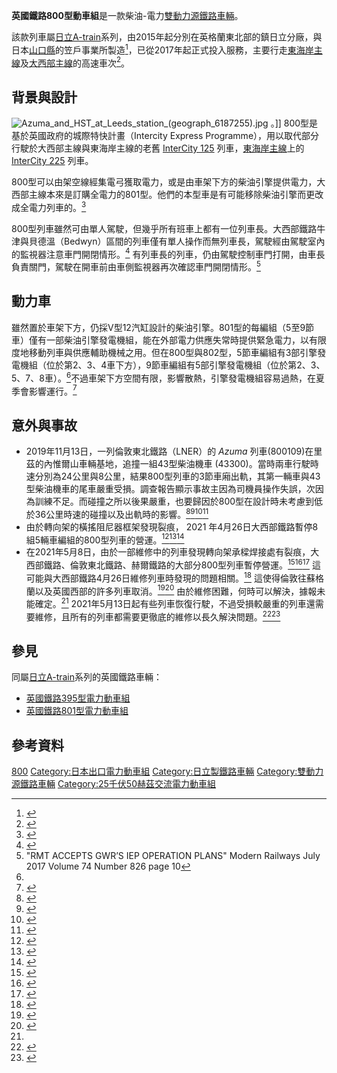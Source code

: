 {{noteTA
|G1=Railway
|G2=Unit
|1=zh:英國鐵路800型動車組; zh-tw:英國鐵路800型雙動力源列車; zh-cn:英国铁路800型双动力源动车组;
}}
{{鐵路車輛
|車輛名稱     = 英國鐵路800型動車組
|圖像         = Class 800 in testing 2015.jpg
|pxl          = 300px
|圖像說明     = 首列800型列車正在英國進行測試
|unit         = self
|製造商       = [[日立製作所|日立製作所]]
|用戶         = {{le|維珍東海岸|Virgin East Coast}}、[[第一大西部|第一大西部]]、{{le|赫爾鐵路|Hull Trains}}
|列車編組     = 一組5節（59組） 或 9 節（34組）
|輛數         = 866（與 801 型列車合計）<ref name="sina">{{cite news|url=http://finance.sina.com.cn/stock/usstock/c/20150313/115021715132.shtml|title=日立为英国生产的高铁列车运抵英国|date=2015-03-13|accessdate=2015-10-02|publisher=新浪财经|language=zh-cn}}</ref>
|製造年份     = 2014年─2019年
|投入服務日期 = 2017年起
|營運最高速度 = {{convert|125|mph|0|abbr=on}}
|軌距         = 1,435毫米（[[標準軌|標準軌]]）
|電化方式     = 25[[伏特|kV]][[交流電|交流電]][[高架電車線|高架電車線]]
|備註         = 車底設有柴油發動機，可在沒有電氣化的鐵路上行駛<ref name="sina" />
}}
'''英國鐵路800型動車組'''是一款柴油-電力[[雙動力源鐵路車輛|雙動力源鐵路車輛]]。

該款列車屬[[日立製作所|日立]][[A-train|A-train]]系列，由2015年起分別在英格蘭東北部的{{le|牛頓艾克利夫|Newton Aycliffe}}鎮日立分廠，與日本[[山口縣|山口縣]]的笠戶事業所製造<ref name="hket">{{cite news|url=http://www2.hkej.com/instantnews/international/article/1136140|title=日立英國鐵路車廠11月投產|publisher=信報財經新聞|date=2015-09-04|accessdate=2015-10-02|language=zh-hk|archiveurl=https://web.archive.org/web/20151002145122/http://www2.hkej.com/instantnews/international/article/1136140|archivedate=2015-10-02|dead-url=yes}}</ref>，已從2017年起正式投入服務，主要行走[[東海岸主線|東海岸主線]]及[[大西部主線|大西部主線]]的高速車次<ref>{{cite news|url=https://www.gov.uk/government/news/government-gives-green-light-for-more-state-of-the-art-intercity-trains|title=Government gives green light for more state-of-the-art intercity trains|publisher=[[英國運輸部|英國運輸部]]|date=2013-07-18|accessdate=2015-10-02|language=en|archivedate=2019-08-23|archiveurl=https://web.archive.org/web/20190823173844/https://www.gov.uk/government/news/government-gives-green-light-for-more-state-of-the-art-intercity-trains|dead-url=no}}</ref>。

==背景與設計==
[[File:Azuma_and_HST_at_Leeds_station_(geograph_6187255).jpg|thumb]] 。]]
800型是基於英國政府的城際特快計畫（Intercity Express Programme），用以取代部分行駛於大西部主線與東海岸主線的老舊 [[InterCity_125|InterCity 125]] 列車，[[東海岸主線|東海岸主線]]上的 [[InterCity_225|InterCity 225]] 列車。 

800型可以由架空線經集電弓獲取電力，或是由車架下方的柴油引擎提供電力，大西部主線本來是訂購全電力的801型。他們的本型車是有可能移除柴油引擎而更改成全電力列車的。<ref name="devonliveupdate">{{cite web|title=Great Western Railway gives update on when we will get new express trains|url=https://www.devonlive.com/news/devon-news/great-western-railway-gives-update-1799519|website=devonlive|accessdate=28 September 2018}}</ref>

800型列車雖然可由單人駕駛，但幾乎所有班車上都有一位列車長。大西部鐵路牛津與貝德溫（Bedwyn）區間的列車僅有單人操作而無列車長，駕駛經由駕駛室內的監視器注意車門開閉情形。<ref>{{Cite web|url=https://assets.publishing.service.gov.uk/government/uploads/system/uploads/attachment_data/file/82840/tts-redacted.pdf|title=IEP Trains technical specfication|last=|first=|date=|website=|url-status=live|archive-url=|archive-date=|access-date=}}</ref> 有列車長的列車，仍由駕駛控制車門打開，由車長負責關門，駕駛在開車前由車側監視器再次確認車門開閉情形。<ref>"RMT ACCEPTS GWR’S IEP OPERATION PLANS" Modern Railways July 2017 Volume 74 Number 826 page 10</ref>

==動力車==
雖然置於車架下方，仍採V型12汽缸設計的柴油引擎。801型的每編組（5至9節車）僅有一部柴油引擎發電機組，能在外部電力供應失常時提供緊急電力，以有限度地移動列車與供應輔助機械之用。但在800型與802型，5節車編組有3部引擎發電機組（位於第2、3、4車下方），9節車編組有5部引擎發電機組（位於第2、3、5、7、8車）。<ref name="HitachiReview-63-10" />不過車架下方空間有限，影響散熱，引擎發電機組容易過熱，在夏季會影響運行。<ref>{{cite magazine |title=Too Darned Hot |magazine=Modern Railways |date=August 2018 |volume=75 |issue=839 |page=37 }}</ref>
==意外與事故==
* 2019年11月13日，一列倫敦東北鐵路（LNER）的 ''Azuma'' 列車(800109)在里茲的內惟爾山車輛基地，追撞一組43型柴油機車 (43300)。當時兩車行駛時速分別為24公里與8公里，結果800型列車的3節車廂出軌，其第一輛車與43型柴油機車的尾車嚴重受損。調查報告顯示事故主因為司機員操作失誤，次因為訓練不足。而碰撞之所以後果嚴重，也要歸因於800型在設計時未考慮到低於36公里時速的碰撞以及出軌時的影響。<ref>{{Cite web|title=LNER delays after trains crash at Leeds depot|publisher=BBC News Online|date=14 November 2019|access-date=15 November 2019|url=https://www.bbc.co.uk/news/uk-england-leeds-50425237}}</ref><ref name=RAIBinitial>{{cite web |url=https://www.gov.uk/government/news/train-collision-at-neville-hill |title= Train collision at Neville Hill |publisher=Rail Accident Investigation Branch |access-date=22 November 2019}}</ref><ref name=RAIBNeville>{{cite web |url=https://assets.publishing.service.gov.uk/government/uploads/system/uploads/attachment_data/file/935941/R132020_201118_Neville_Hill.pdf |title=Collision and Derailment at Neville Hill 13 November 2019 |publisher=Rail Accidents Investigation Branch |access-date=18 November 2020}}</ref><ref>{{Cite web|url=https://www.gov.uk/raib-reports/report-13-2020-collision-and-derailment-at-neville-hill|title=Report 13/2020: Collision and derailment at Neville Hill|website=GOV.UK}}</ref>
*由於轉向架的橫搖阻尼器框架發現裂痕， 2021 年4月26日大西部鐵路暫停8組5輛車編組的800型列車的營運。<ref>{{cite web |title=Fatigue cracks sideline GWR Class 800s |url=https://www.railwaygazette.com/uk/fatigue-cracks-sideline-gwr-class-800s/59012.article |website=Rail Business UK |access-date=8 May 2021}}</ref><ref>{{cite web |title=High-speed GWR trains withdrawn over crack fears |url=https://www.bbc.co.uk/news/uk-england-56902528 |website=bbc.co.uk |publisher=BBC |access-date=8 May 2021 |date=27 April 2021 |url-status=live}}</ref><ref name="MR2021-06yaw">{{cite magazine|last1=Ford |first1=Roger |title=Yaw damper problems hit CAF and Hitachi |magazine=Modern railways |date=June 2021 |pages=28-32}}</ref>
*在2021年5月8日，由於一部維修中的列車發現轉向架承樑焊接處有裂痕，大西部鐵路、倫敦東北鐵路、赫爾鐵路的大部分800型列車暫停營運。<ref name="2021-05-10-bt">{{cite news |last1=McWhirter |first1=Alex |title=UK rail disruption expected to last for some time |url=https://www.businesstraveller.com/business-travel/2021/05/10/uk-rail-disruption-expected-to-last-for-some-time/ |access-date=10 May 2021 |work=Business Traveller |date=10 May 2021}}</ref><ref name="MR2021-06news">{{cite magazine |title=Cracks crisis |magazine=Modern railways |date=June 2021 |pages=6-9}}</ref><ref name="MR2021-07cracks">{{cite magazine|last1=Ford |first1=Roger |title=Rolling stock cracks crisis update |magazine=Modern railways |date=July 2021 |pages=34–35}}</ref> 這可能與大西部鐵路4月26日維修列車時發現的問題相關。<ref>{{cite web |title=Rail chaos: Operators suspend trains over fears of cracks in carriages |url=https://www.telegraph.co.uk/news/2021/05/08/major-rail-disruption-operators-inspect-trains-crack-fears/ |website=telegraph.co.uk |publisher=The Telegraph |access-date=8 May 2021 |date=8 May 2021}}</ref> 這使得倫敦往蘇格蘭以及英國西部的許多列車取消。<ref name="2021-05-08-bbc">{{cite news |last1=Therrien |first1=Alex |title=High-speed rail services cancelled after cracks found in trains |url=https://www.bbc.co.uk/news/uk-57036247 |access-date=8 May 2021 |work=BBC News |date=8 May 2021}}</ref><ref name="2021-05-08-guardian">{{cite news |last1=Otte |first1=Jedidajah |title=UK high-speed trains cancelled after cracks found in carriages |url=https://www.theguardian.com/uk-news/2021/may/08/uk-high-speed-trains-cancelled-after-cracks-found-in-carriages |access-date=8 May 2021 |work=The Guardian |date=8 May 2021 |language=en}}</ref> 由於維修困難，何時可以解決，據報未能確定。<ref name="2021-05-10-bt" /> 2021年5月13日起有些列車恢復行駛，不過受損較嚴重的列車還需要維修，且所有的列車都需要更徹底的維修以長久解決問題。<ref>{{cite news |last1=Harrison |first1=Emma |title=Trains reintroduced after safety checks prompted by cracks |url=https://www.bbc.co.uk/news/uk-57100278 |work=BBC News |date=13 May 2021}}</ref><ref>{{cite news |title=Industry reveals Intercity Express recovery plan |url=https://www.railnews.co.uk/news/2021/05/13-industry-reveals-intercity-express-recovery.html |work=Railnews |date=13 May 2021}}</ref>

==參見==
同屬[[日立製作所|日立]][[A-train|A-train]]系列的英國鐵路車輛：
* [[英國鐵路395型電力動車組|英國鐵路395型電力動車組]]
* [[英國鐵路801型電力動車組|英國鐵路801型電力動車組]]

== 參考資料 ==
<references />


{{英國電力動車組}}
{{DEFAULTSORT:British Rail Class 800}}
[[Category:英國電力動車組|800]]
[[Category:日本出口電力動車組|Category:日本出口電力動車組]]
[[Category:日立製鐵路車輛|Category:日立製鐵路車輛]]
[[Category:雙動力源鐵路車輛|Category:雙動力源鐵路車輛]]
[[Category:25千伏50赫茲交流電力動車組|Category:25千伏50赫茲交流電力動車組]]